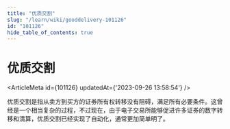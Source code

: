 ```yaml
---
title: "优质交割"
slug: "/learn/wiki/gooddelivery-101126"
id: "101126"
hide_table_of_contents: true
---
```



# 优质交割

<ArticleMeta id={101126} updatedAt={'2023-09-26 13:58:54'} />
<div className='border-solid border-b border-t-0 my-4 border-[var(--ifm-color-gray-300)]' />

优质交割是指从卖方到买方的证券所有权转移没有阻碍，满足所有必要条件。这曾经是一个相当复杂的过程，不过现在，由于电子交易所能够促进许多证券的数字转移和清算，优质交割已经实现了自动化，通常更加简单明了。
